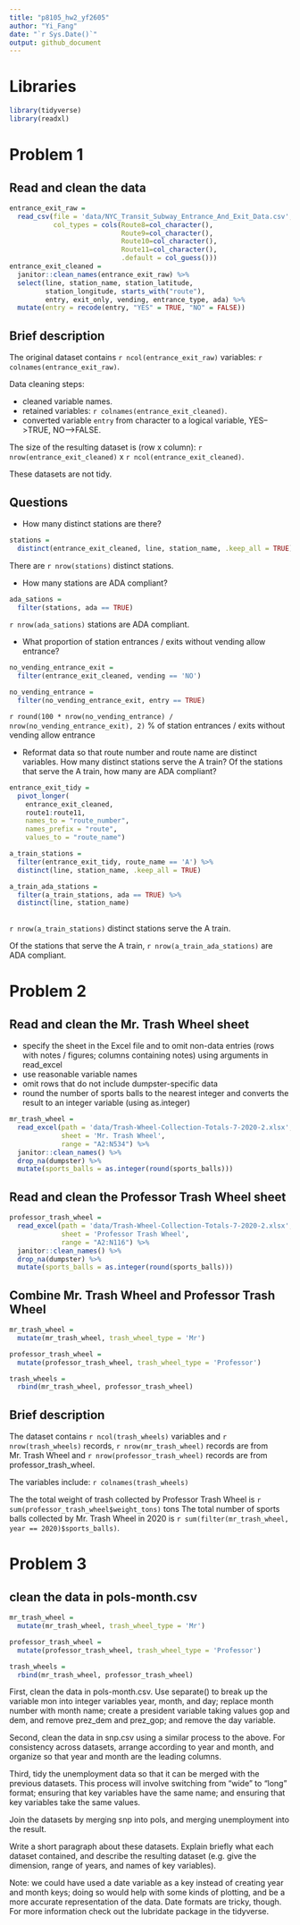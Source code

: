 ```yaml
---
title: "p8105_hw2_yf2605"
author: "Yi_Fang"
date: "`r Sys.Date()`"
output: github_document
---
```


# Libraries

```r
library(tidyverse)
library(readxl)
```

# Problem 1 

## Read and clean the data

```r
entrance_exit_raw = 
  read_csv(file = 'data/NYC_Transit_Subway_Entrance_And_Exit_Data.csv',
           col_types = cols(Route8=col_character(), 
                            Route9=col_character(),
                            Route10=col_character(),
                            Route11=col_character(),
                            .default = col_guess()))
entrance_exit_cleaned = 
  janitor::clean_names(entrance_exit_raw) %>% 
  select(line, station_name, station_latitude, 
         station_longitude, starts_with("route"), 
         entry, exit_only, vending, entrance_type, ada) %>% 
  mutate(entry = recode(entry, "YES" = TRUE, "NO" = FALSE))
```

## Brief description

The original dataset contains `r ncol(entrance_exit_raw)` variables: `r colnames(entrance_exit_raw)`. 

Data cleaning steps: 

*   cleaned variable names.
*   retained variables: `r colnames(entrance_exit_cleaned)`. 
*   converted variable `entry` from character to a logical variable, YES-->TRUE, NO-->FALSE.

The size of the resulting dataset is (row x column): `r nrow(entrance_exit_cleaned)` x `r ncol(entrance_exit_cleaned)`. 

These datasets are not tidy.

## Questions

*   How many distinct stations are there?

```r
stations = 
  distinct(entrance_exit_cleaned, line, station_name, .keep_all = TRUE)
```

There are `r nrow(stations)` distinct stations.

*   How many stations are ADA compliant?

```r
ada_sations = 
  filter(stations, ada == TRUE)
```

`r nrow(ada_sations)` stations are ADA compliant.

*   What proportion of station entrances / exits without vending allow entrance?

```r
no_vending_entrance_exit = 
  filter(entrance_exit_cleaned, vending == 'NO')

no_vending_entrance = 
  filter(no_vending_entrance_exit, entry == TRUE)
```

`r round(100 * nrow(no_vending_entrance) / nrow(no_vending_entrance_exit), 2)` % of station entrances / exits without vending allow entrance

*   Reformat data so that route number and route name are distinct variables. How many distinct stations serve the A train? Of the stations that serve the A train, how many are ADA compliant?

```r
entrance_exit_tidy = 
  pivot_longer(
    entrance_exit_cleaned, 
    route1:route11,
    names_to = "route_number",
    names_prefix = "route",
    values_to = "route_name")

a_train_stations = 
  filter(entrance_exit_tidy, route_name == 'A') %>% 
  distinct(line, station_name, .keep_all = TRUE)

a_train_ada_stations = 
  filter(a_train_stations, ada == TRUE) %>% 
  distinct(line, station_name)
  
```

`r nrow(a_train_stations)` distinct stations serve the A train.

Of the stations that serve the A train, `r nrow(a_train_ada_stations)` are ADA compliant.

# Problem 2

## Read and clean the Mr. Trash Wheel sheet

*   specify the sheet in the Excel file and to omit non-data entries (rows with notes / figures; columns containing notes) using arguments in read_excel
*   use reasonable variable names
*   omit rows that do not include dumpster-specific data
*   round the number of sports balls to the nearest integer and converts the result to an integer variable (using as.integer)

```r
mr_trash_wheel = 
  read_excel(path = 'data/Trash-Wheel-Collection-Totals-7-2020-2.xlsx',
             sheet = 'Mr. Trash Wheel',
             range = "A2:N534") %>% 
  janitor::clean_names() %>% 
  drop_na(dumpster) %>% 
  mutate(sports_balls = as.integer(round(sports_balls)))
```

## Read and clean the Professor Trash Wheel sheet

```r
professor_trash_wheel = 
  read_excel(path = 'data/Trash-Wheel-Collection-Totals-7-2020-2.xlsx',
             sheet = 'Professor Trash Wheel',
             range = "A2:N116") %>% 
  janitor::clean_names() %>% 
  drop_na(dumpster) %>% 
  mutate(sports_balls = as.integer(round(sports_balls)))
```

## Combine Mr. Trash Wheel and Professor Trash Wheel

```r
mr_trash_wheel = 
  mutate(mr_trash_wheel, trash_wheel_type = 'Mr')

professor_trash_wheel = 
  mutate(professor_trash_wheel, trash_wheel_type = 'Professor')

trash_wheels = 
  rbind(mr_trash_wheel, professor_trash_wheel)
```

## Brief description

The dataset contains `r ncol(trash_wheels)` variables and `r nrow(trash_wheels)` records,  `r nrow(mr_trash_wheel)` records are from Mr. Trash Wheel and `r nrow(professor_trash_wheel)` records are from professor_trash_wheel.

The variables include:
`r colnames(trash_wheels)`

The the total weight of trash collected by Professor Trash Wheel is `r sum(professor_trash_wheel$weight_tons)` tons
The total number of sports balls collected by Mr. Trash Wheel in 2020 is `r sum(filter(mr_trash_wheel, year == 2020)$sports_balls)`.

# Problem 3

## clean the data in pols-month.csv

```r
mr_trash_wheel = 
  mutate(mr_trash_wheel, trash_wheel_type = 'Mr')

professor_trash_wheel = 
  mutate(professor_trash_wheel, trash_wheel_type = 'Professor')

trash_wheels = 
  rbind(mr_trash_wheel, professor_trash_wheel)
```

First, clean the data in pols-month.csv. Use separate() to break up the variable mon into integer variables year, month, and day; replace month number with month name; create a president variable taking values gop and dem, and remove prez_dem and prez_gop; and remove the day variable.

Second, clean the data in snp.csv using a similar process to the above. For consistency across datasets, arrange according to year and month, and organize so that year and month are the leading columns.

Third, tidy the unemployment data so that it can be merged with the previous datasets. This process will involve switching from “wide” to “long” format; ensuring that key variables have the same name; and ensuring that key variables take the same values.

Join the datasets by merging snp into pols, and merging unemployment into the result.

Write a short paragraph about these datasets. Explain briefly what each dataset contained, and describe the resulting dataset (e.g. give the dimension, range of years, and names of key variables).

Note: we could have used a date variable as a key instead of creating year and month keys; doing so would help with some kinds of plotting, and be a more accurate representation of the data. Date formats are tricky, though. For more information check out the lubridate package in the tidyverse.